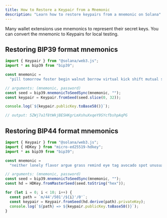 ```yaml
---
title: How to Restore a Keypair from a Mnemonic
description: "Learn how to restore keypairs from a mnemonic on Solana"
---
```


Many wallet extensions use mnemonics to represent their secret keys. You can
convert the mnemonic to Keypairs for local testing.

## Restoring BIP39 format mnemonics

```typescript title="restore-bip39-mnemonic.ts"
import { Keypair } from "@solana/web3.js";
import * as bip39 from "bip39";

const mnemonic =
  "pill tomorrow foster begin walnut borrow virtual kick shift mutual shoe scatter";

// arguments: (mnemonic, password)
const seed = bip39.mnemonicToSeedSync(mnemonic, "");
const keypair = Keypair.fromSeed(seed.slice(0, 32));

console.log(`${keypair.publicKey.toBase58()}`);

// output: 5ZWj7a1f8tWkjBESHKgrLmXshuXxqeY9SYcfbshpAqPG
```

## Restoring BIP44 format mnemonics

```typescript title="restore-bip44-mnemonic.ts"
import { Keypair } from "@solana/web3.js";
import { HDKey } from "micro-ed25519-hdkey";
import * as bip39 from "bip39";

const mnemonic =
  "neither lonely flavor argue grass remind eye tag avocado spot unusual intact";

// arguments: (mnemonic, password)
const seed = bip39.mnemonicToSeedSync(mnemonic, "");
const hd = HDKey.fromMasterSeed(seed.toString("hex"));

for (let i = 0; i < 10; i++) {
  const path = `m/44'/501'/${i}'/0'`;
  const keypair = Keypair.fromSeed(hd.derive(path).privateKey);
  console.log(`${path} => ${keypair.publicKey.toBase58()}`);
}
```
